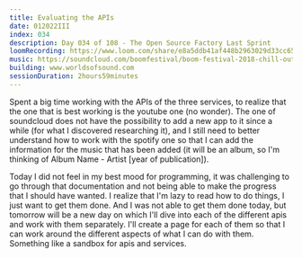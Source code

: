 ```yaml
---
title: Evaluating the APIs
date: 012022III
index: 034
description: Day 034 of 108 - The Open Source Factory Last Sprint
loomRecording: https://www.loom.com/share/e8a5ddb41af448b2963029d33cc65a75
music: https://soundcloud.com/boomfestival/boom-festival-2018-chill-out-gardens-ep-03-liquid-bloom
building: www.worldsofsound.com
sessionDuration: 2hours59minutes
---
```


Spent a big time working with the APIs of the three services, to realize that the one that is best working is the youtube one (no wonder). The one of soundcloud does not have the possibility to add a new app to it since a while (for what I discovered researching it), and I still need to better understand how to work with the spotify one so that I can add the information for the music that has been added (it will be an album, so I'm thinking of Album Name - Artist [year of publication]).

Today I did not feel in my best mood for programming, it was challenging to go through that documentation and not being able to make the progress that I should have wanted. I realize that I'm lazy to read how to do things, I just want to get them done. And I was not able to get them done today, but tomorrow will be a new day on which I'll dive into each of the different apis and work with them separately. I'll create a page for each of them so that I can work around the different aspects of what I can do with them. Something like a sandbox for apis and services.
